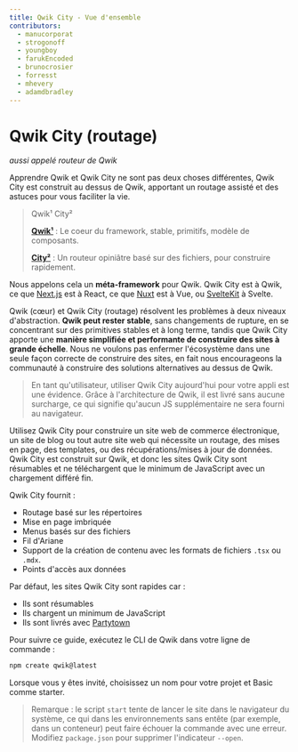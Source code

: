 ```yaml
---
title: Qwik City - Vue d'ensemble
contributors:
  - manucorporat
  - strogonoff
  - youngboy
  - farukEncoded
  - brunocrosier
  - forresst
  - mhevery
  - adamdbradley
---
```


# Qwik City (routage)
*aussi appelé routeur de Qwik*

Apprendre Qwik et Qwik City ne sont pas deux choses différentes, Qwik City est construit au dessus de Qwik, apportant un routage assisté et des astuces pour vous faciliter la vie.

> Qwik¹ City²
>
> [**Qwik¹**](../../docs/overview/index.mdx) : Le coeur du framework, stable, primitifs, modèle de composants.
>
> [**City²**](../directory-layout/index.mdx) : Un routeur opiniâtre basé sur des fichiers, pour construire rapidement.

Nous appelons cela un **méta-framework** pour Qwik. Qwik City est à Qwik, ce que [Next.js](https://nextjs.org/) est à React, ce que [Nuxt](https://nuxtjs.org/) est à Vue, ou [SvelteKit](https://kit.svelte.dev/) à Svelte.

Qwik (cœur) et Qwik City (routage) résolvent les problèmes à deux niveaux d'abstraction. **Qwik peut rester stable**, sans changements de rupture, en se concentrant sur des primitives stables et à long terme, tandis que Qwik City apporte une **manière simplifiée et performante de construire des sites à grande échelle**. Nous ne voulons pas enfermer l'écosystème dans une seule façon correcte de construire des sites, en fait nous encourageons la communauté à construire des solutions alternatives au dessus de Qwik.

> En tant qu'utilisateur, utiliser Qwik City aujourd'hui pour votre appli est une évidence. Grâce à l'architecture de Qwik, il est livré sans aucune surcharge, ce qui signifie qu'aucun JS supplémentaire ne sera fourni au navigateur.


Utilisez Qwik City pour construire un site web de commerce électronique, un site de blog ou tout autre site web qui nécessite un routage, des mises en page, des templates, ou des récupérations/mises à jour de données. Qwik City est construit sur Qwik, et donc les sites Qwik City sont résumables et ne téléchargent que le minimum de JavaScript avec un chargement différé fin.

Qwik City fournit :

- Routage basé sur les répertoires
- Mise en page imbriquée
- Menus basés sur des fichiers
- Fil d'Ariane
- Support de la création de contenu avec les formats de fichiers `.tsx` ou `.mdx`.
- Points d'accès aux données

Par défaut, les sites Qwik City sont rapides car :

- Ils sont résumables
- Ils chargent un minimum de JavaScript
- Ils sont livrés avec [Partytown](https://partytown.builder.io)

Pour suivre ce guide, exécutez le CLI de Qwik dans votre ligne de commande :

```bash
npm create qwik@latest
```

Lorsque vous y êtes invité, choisissez un nom pour votre projet et Basic comme starter.

> Remarque : le script `start` tente de lancer le site dans le navigateur du système,
> ce qui dans les environnements sans entête (par exemple, dans un conteneur)
> peut faire échouer la commande avec une erreur.
> Modifiez `package.json` pour supprimer l'indicateur `--open`.
